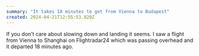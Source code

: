 ```yaml
---
summary: "It takes 18 minutes to get from Vienna to Budapest"
created: 2024-04-21T12:55:53.820Z
---
```


If you don’t care about slowing down and landing it seems. I saw a flight from Vienna to Shanghai on Flightradar24 which was passing overhead and it departed 18 minutes ago.
